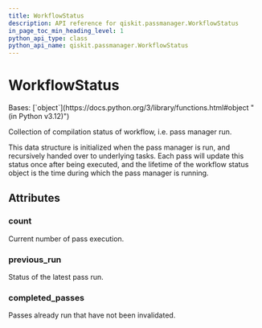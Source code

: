 ```yaml
---
title: WorkflowStatus
description: API reference for qiskit.passmanager.WorkflowStatus
in_page_toc_min_heading_level: 1
python_api_type: class
python_api_name: qiskit.passmanager.WorkflowStatus
---
```


# WorkflowStatus

<Class id="qiskit.passmanager.WorkflowStatus" github="https://github.com/Qiskit/qiskit/tree/stable/1.0/qiskit/passmanager/compilation_status.py#L35-L52" signature="qiskit.passmanager.WorkflowStatus(count=0, completed_passes=<factory>, previous_run=RunState.FAIL)">
  Bases: [`object`](https://docs.python.org/3/library/functions.html#object "(in Python v3.12)")

  Collection of compilation status of workflow, i.e. pass manager run.

  This data structure is initialized when the pass manager is run, and recursively handed over to underlying tasks. Each pass will update this status once after being executed, and the lifetime of the workflow status object is the time during which the pass manager is running.

  ## Attributes

  ### count

  <Attribute id="qiskit.passmanager.WorkflowStatus.count" name="count" attributeTypeHint="int" attributeValue="= 0">
    Current number of pass execution.
  </Attribute>

  ### previous\_run

  <Attribute id="qiskit.passmanager.WorkflowStatus.previous_run" name="previous_run" attributeTypeHint="RunState" attributeValue="= 1">
    Status of the latest pass run.
  </Attribute>

  ### completed\_passes

  <Attribute id="qiskit.passmanager.WorkflowStatus.completed_passes" name="completed_passes" attributeTypeHint="set">
    Passes already run that have not been invalidated.
  </Attribute>
</Class>

